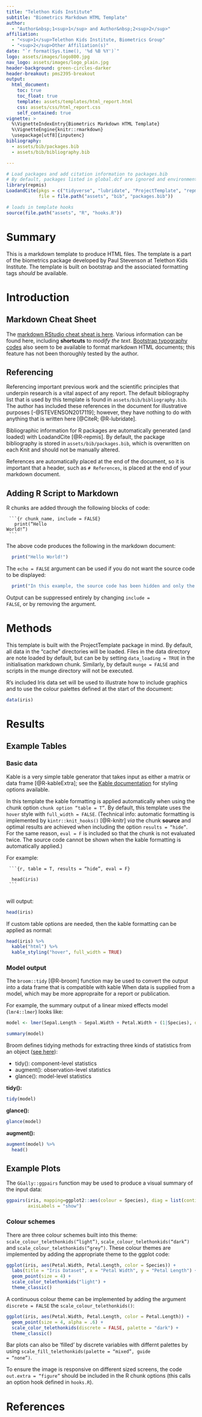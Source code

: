 ```yaml
---
title: "Telethon Kids Institute"
subtitle: "Biometrics Markdown HTML Template"
author:
  - "Author&nbsp;1<sup>1</sup> and Author&nbsp;2<sup>2</sup>"
affiliation:
  - "<sup>1</sup>Telethon Kids Institute, Biometrics Group"
  - "<sup>2</sup>Other Affiliation(s)"
date: "`r format(Sys.time(), '%d %B %Y')`"
logo: assets/images/logo800.jpg
nav_logo: assets/images/logo_plain.jpg
header-background: green-circles-darker
header-breakout: pms2395-breakout
output:
  html_document:
    toc: true
    toc_float: true
    template: assets/templates/html_report.html
    css: assets/css/html_report.css
    self_contained: true
vignette: >
  %\VignetteIndexEntry{Biometrics Markdown HTML Template}
  %\VignetteEngine{knitr::rmarkdown}
  \usepackage[utf8]{inputenc}
bibliography:
  - assets/bib/packages.bib
  - assets/bib/bibliography.bib

---
```


```r
# Load packages and add citation information to packages.bib
# By default, packages listed in global.dcf are ignored and environment initiation is handled by .RProfile.
library(repmis)
LoadandCite(pkgs = c("tidyverse", "lubridate", "ProjectTemplate", "repmis", "biometrics", "knitr", "kableExtra", "broom", "GGally", "lme4"),
            file = file.path("assets", "bib", "packages.bib"))

# loads in template hooks
source(file.path("assets", "R", "hooks.R"))

```

# Summary

This is a markdown template to produce HTML files. The template is a part of the biometrics package developed by Paul&nbsp;Stevenson at Telethon Kids Institute. The template is built on bootstrap and the associated formatting tags *should* be available.

# Introduction

## Markdown Cheat Sheet

The [markdown RStudio cheat sheat is here](https://www.rstudio.com/resources/cheatsheets/). Various information can be found here, including **shortcuts** to *modify the text*. [Bootstrap typography codes](https://www.w3schools.com/bootstrap4/bootstrap_typography.asp) also seem to be available to format markdown HTML documents; this feature has not been thoroughly tested by the author.

## Referencing

Referencing important previous work and the scientific principles that underpin research is a vital aspect of any report. The default bibliography list that is used by this template is found in <code>assets/bib/bibliography.bib</code>. The author has included these references in the document for illustrative purposes [-@STEVENSON2017119]; however, they have nothing to do with anything that is written here [@CiteR; @R-lubridate].

Bibliographic information for R packages are automatically generated (and loaded) with LoadandCite [@R-repmis]. By default, the package bibliography is stored in <code>assets/bib/packages.bib</code>, which is overwritten on each Knit and should not be manually altered.

References are automatically placed at the end of the document, so it is important that a header, such as <code>#&nbsp;References</code>, is placed at the end of your markdown document.

## Adding R Script to Markdown
R chunks are added through the following blocks of code:

<code>
\`\`\`{r chunk_name, include = FALSE}<br />
&nbsp;&nbsp;print("Hello World!")<br />
\`\`\`
</code><br />

The above code produces the following in the markdown document:
```r
  print("Hello World!")

```

The <code>echo = FALSE</code> argument can be used if you do not want the source code to be displayed:
```r
  print("In this example, the source code has been hidden and only the output is displayed.")

```

Output can be suppressed entirely by changing <code>include = FALSE</code>, or by removing the argument.

# Methods

This template is built with the ProjectTemplate package in mind. By default, all data in the "cache" directories will be loaded. Files in the data directory are note loaded by default, but can be by setting <code>data_loading = TRUE</code> in the initialisation markdown chunk. Similarly, by default <code>munge = FALSE</code> and scripts in the munge directory will not be executed.

R's included Iris data set will be used to illustrate how to include graphics and to use the colour palettes defined at the start of the document:

```r
data(iris)

```

# Results

## Example Tables

### Basic data

Kable is a very simple table generator that takes input as either a matrix or data frame [@R-kableExtra]; see the [Kable documentation](https://www.rdocumentation.org/packages/kableExtra/versions/0.8.0/topics/kable_styling) for styling options available.

In this template the kable formatting is applied automatically when using the chunk option <code>chunk option "table = T"</code>. By default, this template uses the <code>hover</code> style with <code>full_width = FALSE</code>. (Technical info: automatic formatting is implemented by <code>kintr::knit_hooks()</code> [@R-knitr] *via* the chunk **source** and optimal results are achieved when including the option <code>results = "hide"</code>. For the same reason, <code>eval = F</code> is included so that the chunk is not evaluated twice. The source code cannot be shown when the kable formatting is automatically applied.)

For example:

<code>
\`\`\`{r, table = T, results = "hide", eval = F}<br />
&nbsp;&nbsp;head(iris)<br />
\`\`\`<br />
</code>

will output:

```r
head(iris)

```

If custom table options are needed, then the kable formatting can be applied as normal:
```r
head(iris) %>%
  kable("html") %>%
  kable_styling("hover", full_width = TRUE)

```

### Model output
The <code>broom::tidy</code> [@R-broom] function may be used to convert the output into a data frame that is compatible with kable When data is supplied from a model, which may be more appropraite for a report or publication.

For example, the summary output of a linear mixed effects model (<code>lmr4::lmer</code>) looks like:

```r
model <- lmer(Sepal.Length ~ Sepal.Width + Petal.Width + (1|Species), data = iris)

summary(model)

```

Broom defines tidying methods for extracting three kinds of statistics from an object ([see here](https://opr.princeton.edu/workshops/Downloads/2016Jan_BroomRobinson.pdf)):

* tidy(): component-level statistics
* augment(): observation-level statistics
* glance(): model-level statistics

**tidy():**

```r
tidy(model)

```

**glance():**

```r
glance(model)

```

**augment():**

```r
augment(model) %>%
  head()

```

## Example Plots

The <code>GGally::ggpairs</code> function may be used to produce a visual summary of the input data:

```r
ggpairs(iris, mapping=ggplot2::aes(colour = Species), diag = list(continuous = "densityDiag"),
        axisLabels = "show")

```

<!--<mark>TO DO: Apply Telethon Kids' colour scheme to ggpairs plot.</mark>-->

### Colour schemes

There are three colour schemes built into this theme: <code>scale_colour_telethonkids("light")</code>, <code>scale_colour_telethonkids("dark")</code> and <code>scale_colour_telethonkids("grey")</code>. These colour themes are implemented by adding the appropriate theme to the ggplot code:

```r
ggplot(iris, aes(Petal.Width, Petal.Length, color = Species)) +
  labs(title = "Iris Dataset", x = "Petal Width", y = "Petal Length") +
  geom_point(size = 4) +
  scale_color_telethonkids("light") +
  theme_classic()

```

A continuous colour theme can be implemented by adding the argument <code>discrete = FALSE</code> the <code>scale_colour_telethonkids()</code>:

```r
ggplot(iris, aes(Petal.Width, Petal.Length, color = Petal.Length)) +
  geom_point(size = 4, alpha = .6) +
  scale_color_telethonkids(discrete = FALSE, palette = "dark") +
  theme_classic()

```

Bar plots can also be 'filled' by discrete variables with differnt palettes by using <code>scale_fill_telethonkids(palette = "mixed", guide = "none")</code>.

To ensure the image is responsive on different sized screens, the code <code>out.extra = "figure"</code> should be included in the R chunk options (this calls an option hook defined in <code>hooks.R</code>).

# References

